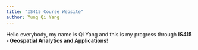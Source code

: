 ```yaml
---
title: "IS415 Course Website"
author: Yung Qi Yang
---
```


Hello everybody, my name is Qi Yang and this is my progress through **IS415 - Geospatial Analytics and Applications**!
